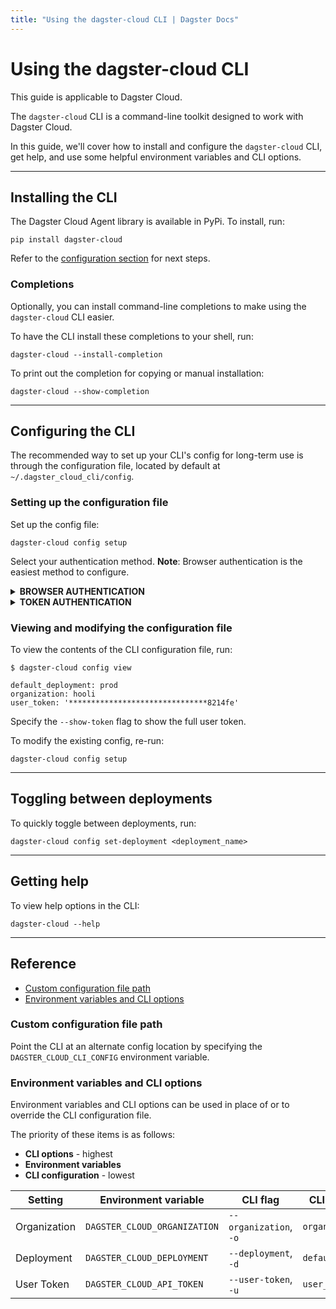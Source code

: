 ```yaml
---
title: "Using the dagster-cloud CLI | Dagster Docs"
---
```


# Using the dagster-cloud CLI

<Note>This guide is applicable to Dagster Cloud.</Note>

The `dagster-cloud` CLI is a command-line toolkit designed to work with Dagster Cloud.

In this guide, we'll cover how to install and configure the `dagster-cloud` CLI, get help, and use some helpful environment variables and CLI options.

---

## Installing the CLI

The Dagster Cloud Agent library is available in PyPi. To install, run:

```shell
pip install dagster-cloud
```

Refer to the [configuration section](#configuring-the-cli) for next steps.

### Completions

Optionally, you can install command-line completions to make using the `dagster-cloud` CLI easier.

To have the CLI install these completions to your shell, run:

```shell
dagster-cloud --install-completion
```

To print out the completion for copying or manual installation:

```shell
dagster-cloud --show-completion
```

---

## Configuring the CLI

The recommended way to set up your CLI's config for long-term use is through the configuration file, located by default at `~/.dagster_cloud_cli/config`.

### Setting up the configuration file

Set up the config file:

```shell
dagster-cloud config setup
```

Select your authentication method. **Note**: Browser authentication is the easiest method to configure.

<details>
<summary><strong>BROWSER AUTHENTICATION</strong></summary>

The easiest way to set up is to authenticate through the browser.

```shell
$ dagster-cloud config setup
? How would you like to authenticate the CLI? (Use arrow keys)
 » Authenticate in browser
   Authenticate using token
Authorized for organization `hooli`

? Default deployment: prod
```

When prompted, you can specify a default deployment. If specified, a deployment won't be required in subsequent `dagster-cloud` commands. The default deployment for a new Dagster Cloud organization is `prod`.

</details>

<details>
<summary><strong>TOKEN AUTHENTICATION</strong></summary>

Alternatively, you may authenticate using a user token. Refer to the [Managing user and agent tokens guide](/dagster-plus/account/managing-user-agent-tokens) for more info.

```shell
$ dagster-cloud config setup
? How would you like to authenticate the CLI? (Use arrow keys)
   Authenticate in browser
 » Authenticate using token

? Dagster Cloud organization: hooli
? Dagster Cloud user token: *************************************
? Default deployment: prod
```

When prompted, specify the following:

- **Organization** - Your organization name as it appears in your Dagster Cloud URL. For example, if your Dagster Cloud instance is `https://hooli.dagster.cloud/`, this would be `hooli`.
- **User token** - The user token.
- **Default deployment** - **Optional**. A default deployment. If specified, a deployment won't be required in subsequent `dagster-cloud` commands. The default deployment for a new Dagster Cloud organization is `prod`.

</details>

### Viewing and modifying the configuration file

To view the contents of the CLI configuration file, run:

```shell
$ dagster-cloud config view

default_deployment: prod
organization: hooli
user_token: '*******************************8214fe'
```

Specify the `--show-token` flag to show the full user token.

To modify the existing config, re-run:

```shell
dagster-cloud config setup
```

---

## Toggling between deployments

To quickly toggle between deployments, run:

```shell
dagster-cloud config set-deployment <deployment_name>
```

---

## Getting help

To view help options in the CLI:

```shell
dagster-cloud --help
```

---

## Reference

- [Custom configuration file path](#custom-configuration-file-path)
- [Environment variables and CLI options](#environment-variables-and-cli-options)

### Custom configuration file path

Point the CLI at an alternate config location by specifying the `DAGSTER_CLOUD_CLI_CONFIG` environment variable.

### Environment variables and CLI options

Environment variables and CLI options can be used in place of or to override the CLI configuration file.

The priority of these items is as follows:

- **CLI options** - highest
- **Environment variables**
- **CLI configuration** - lowest

| Setting      | Environment variable         | CLI flag               | CLI config value     |
| ------------ | ---------------------------- | ---------------------- | -------------------- |
| Organization | `DAGSTER_CLOUD_ORGANIZATION` | `--organization`, `-o` | `organization`       |
| Deployment   | `DAGSTER_CLOUD_DEPLOYMENT`   | `--deployment`, `-d`   | `default_deployment` |
| User Token   | `DAGSTER_CLOUD_API_TOKEN`    | `--user-token`, `-u`   | `user_token`         |
